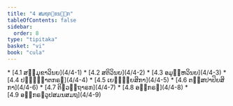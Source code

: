 ```yaml
---
title: "4 ສມຖກ຺ຂນ຺ຘກ"
tableOfContents: false
sidebar:
  order: 8
type: "tipitaka"
basket: "vi"
book: "cula"
---
```



<DynamicBreadcrumb />



<TableOfContents book="cula" section="4">
* [4.1 ສມ຺ມຸຂາວິນຍ](4/4-1)
* [4.2 ສຕິວິນຍ](4/4-2)
* [4.3 ອມູຬ຺ຫວິນຍ](4/4-3)
* [4.4 ປຏິຎ຺ຎາຕກຣຓ](4/4-4)
* [4.5 ເຍຠຸຍ຺ຍສິກາ](4/4-5)
* [4.6 ຕສ຺ສປາປິຍສິກາ](4/4-6)
* [4.7 ຕິຓວຕ຺ຖາຣກ](4/4-7)
* [4.8 ອຘິກຣຓ](4/4-8)
* [4.9 ອຘິກຣຓວູປສມນສມຖ](4/4-9)
</TableOfContents>